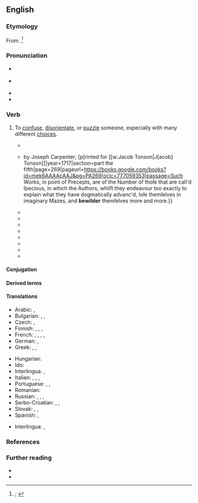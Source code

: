 ==English==
{{was wotd|2019|December|20}}

===Etymology===
From {{prefix|en|be|pos1=''prefix used as an {{glossary|intensifier}}''|wilder|t2=to lead astray; to go astray, wander}}.<ref>{{R:OED Online|pos=v|id=18465|date=1887|nodot=yes}}; {{R:Lexico|pos=v}}</ref>

===Pronunciation===
* {{a|RP}} {{IPA|en|/bɪˈwɪldə(ɹ)/}}
* {{a|GA}} {{IPA|en|/bɪˈwɪldɚ/}}
* {{rhymes|en|ɪldə(ɹ)}}
* {{hyphenation|en|be|wild|er}}

===Verb===
{{en-verb}}

# {{lb|en|transitive}} To [[confuse]], [[disorientate]], or [[puzzle#Verb|puzzle]] someone, especially with many different [[choice]]s.
#: {{synonyms|en|befuddle|Thesaurus:confuse}}
#: {{ux|en|All the different possible options may '''bewilder''' us.}}
#: {{ux|en|Don’t push me into that maze and '''bewilder''' me.}}
#* {{quote-book|en|author=[Richard Blackmore]|authorlink=Richard Blackmore|title=A Hymn to the Light of the World. With a Short Description of the Cartons of [[w:Raphael|Raphael Urbin]], in the Gallery at Hampton-Court|location=London|publisher=Printed for {{w|Jacob Tonson}}{{nb...|within Grays-Inn Gate next Grays-Inn Lane.}}|year=1703|page=8|pageurl=https://books.google.com/books?id=lhphAAAAcAAJ&pg=PA8|oclc=40584794|passage=Thou, Kind Redeemer, toucht to ſee / So ſad a Sight, ſuch moving Miſery, / Didſt ſoon determine to diſpel / Theſe Shades of Death, and Gloom of Hell: / And ſo to reviſit with Thy Heav'nly Light / Loſt Man, '''bewilder'd''' in Infernal Night.}}
#* {{quote-book|en|author=Louis Liger|authorlink=Louis Liger|chapter=Of the Flowers that are to be Sown in the Month of March, and of the Manner of Raising Them|translators=[[w:George London (landscape architect)|George London]] and [[w:Henry Wise (gardener)|Henry Wise]]|title=The Retir’d Gardener. In Six Parts.{{nb...|The Two First being Dialogues between a Gentleman and a Gardener. Containing the Methods of Making, Ordering, and Improving a Fruit and Kitchen-garden; with Many New Experiments. Translated from the Second Edition Printed at Paris. The Four Last Parts Treat of the Manner of Planting and Cultivating Most Kinds of Flowers, Plants, Shrubs, and Under-shrubs, Necessary for the Adorning of Gardens; Explaining the Art of Making and Disposing of Parterres, Arbours of Greens, Woodworks, Arches, Columns, and Other Compartments Proper for the Most Beautiful Gardens and Plantations. Translated from the French of the Sieur Louis Liger. Heretofore Publish’d, in Two Volumes, with Several Alterations and Additions Proper for Our English Culture, by George London and Henry Wise.}}|edition=2nd revised|location=London|publisher=Publish’d {{...|in one volume,}} by Joseph Carpenter; [p]rinted for [[w:Jacob Tonson|J[acob] Tonson]]{{nb...|at Shakespear’s Head, over against Katharine-street, in the Strand.}}|year=1717|section=part the fifth|page=269|pageurl=https://books.google.com/books?id=mek6AAAAcAAJ&pg=PA269|oclc=777059353|passage=Such Works, in point of Precepts, are of the Number of thoſe that are call'd ſpecious, in which the Authors, whilſt they endeavour too exactly to explain what they have dogmatically advanc'd, loſe themſelves in imaginary Mazes, and '''bewilder''' themſelves more and more.}}
#* {{quote-journal|en|author=“Mustapha Rub-a-Dub Keli Khan” [pseudonym; {{w|Washington Irving}}; [[w:William Irving (New York)|William Irving]]; {{w|James Kirke Paulding}}]|title=Letter from Mustapha Rub-a-Dub Keli Khan, to Asem Hacchem, Principal Slave-driver to His Highness the Bashaw of Tripoli|magazine=[[w:Salmagundi (periodical)|Salmagundi; or, The Whim-whams and Opinions of Launcelot Langstaff, Esq. and Others [...] First Series. In Two Volumes]]|edition=new corrected|location=New York, N.Y.|publisher=[[w:Harper (publisher)|Harper & Brothers]]{{nb...|82, Cliff-Street.}}|date=15 October 1807|year_published=1835|volume=II|issue=XVI|page=157|pageurl=https://books.google.com/books?id=UasyAAAAMAAJ&pg=RA1-PA157|oclc=191247659|passage=It is that fiend politics, Asem,—that baneful fiend, which '''bewildereth''' every brain, and poisons every social feeling; which intrudes itself at the festive banquet, and, like the detestable harpy, pollutes the very viands of the table; [...]}}
#* {{quote-book|en|title=Plain Directions on Domestic Economy, Showing Particularly What are the Cheapest, and Most Nourishing Articles of Food and Drink, and the Best Modes of Preparation|location=New York, N.Y.|publisher=Published by order of the Society for the Prevention of Pauperism; printed by Samuel Wood & Sons,{{nb...|No. 261, Pearl-Street.}}|year=1821|page=13|pageurl=https://books.google.com/books?id=GkQEAAAAYAAJ&pg=PA13|oclc=16768454|passage=[P]ause therefore, {{smallcaps|now}}, and solemnly determine that you will never again degrade your being, by '''bewildering''' your brain with strong liquor.}}
#* {{quote-book|en|author=Hurrychund Chintamon|chapter=3|title=A Commentary on the Text of the [[w:Bhagavad Gita|Bhagavad-Gítá]]; or, The Discourse between Krishna and Arjuna on Divine Matters.{{nb...|A Sanscrit Philosophical Poem. With a Few Introductory Papers.}}|location=London|publisher=[[w:Nicholas Trübner|Trübner and Co.]],{{nb...|57 and 59, Ludgate Hill.}}|year=1874|page=17|pageurl=https://books.google.com/books?id=owJNAQAAMAAJ&pg=PA17|oclc=16781233|passage=Thou '''bewilderest''' my mind by thy ambiguous words. Tell me, therefore, one only thing for certain, by which I may obtain happiness.}}
#* {{RQ:Wilde Dorian Gray|chapter=II|page=28|passage="Stop!" faltered Dorian Gray, "stop! you '''bewilder''' me. I don't know what to say. There is some answer to you, but I cannot find it. Don't speak. Let me think. Or, rather, let me try not to think."}}
#* {{RQ:Vance Nobody|chapter=Burglary|page=35|passage=She wakened in sharp panic, '''bewildered''' by the grotesquerie of some half-remembered dream in contrast with the harshness of inclement fact, drowsily realising that since she had fallen asleep it had come on to rain smartly out of a shrouded sky.}}
#* {{quote-book|en|author=André Gide|authorlink=André Gide|chapter=IV|translator={{w|Richard Howard}}|title=[[w:The Immoralist|The Immoralist: A New Translation]]|series=A Borzoi Book|location=New York, N.Y.|publisher={{w|Alfred A. Knopf}}|month=April|year=1970|oclc=66083|edition2=1st Vintage International|location2=New York, N.Y.|publisher2={{w|Vintage Books}}|year2=February 1996|section2=part I|page2=38|pageurl2=https://books.google.com/books?id=Bk2TBQAAQBAJ&pg=PA38|isbn2=978-0-679-74191-6|passage=She preceded me along a strange path, unlike any I have ever seen in other countries. [...] [T]he contours of the gardens these walls confine dispose it to leisure; it curves or doubles back altogether, and right at the start a bend '''bewilders''' us; there is no knowing where we have come from or where we are heading.}}
#* {{quote-book|en|author=Edward [L.] Shorter|chapter=Medicine|title=Partnership for Excellence: Medicine at the University of Toronto and Academic Hospitals|location=Toronto, Ont.; Buffalo, N.Y.|publisher={{w|University of Toronto Press}}|year=2013|page=210|pageurl=https://books.google.com/books?id=amNZAgAAQBAJ&pg=PA210|isbn=978-1-4426-4595-0|passage=Ever more new drugs appeared on the market, '''bewildering''' and swamping clinicians who had been accustomed in their pharmaceutical armamentarium to a handful of painkillers, alkaloids with physiological effects, and vaccines.}}
#* {{quote-web|en|author=Phil McNulty|authorlink=Phil McNulty|title=[[w:Tunisia national football team|Tunisia]] 1 – 2 [[w:England national football team|England]]|archiveurl=https://web.archive.org/web/20190421215852/https://www.bbc.com/sport/football/44434276|archivedate=21 April 2019|work={{w|BBC Sport}}|date=18 June 2018|passage=It was remarkable that Tunisia reached half-time on level terms as they were often '''bewildered''' by England's pace and movement before being spared by their generosity in front of goal.}}

====Conjugation====
{{en-conj-simple}}

====Derived terms====
{{col3|en|[[bewildered]] {{qualifier|adjective}}|bewilderedly|bewilderedness|bewilderer|bewilderment}}

====Translations====
{{trans-top|to confuse, disorientate, or puzzle someone}}
* Arabic: {{t|ar|يُربك}}, {{t|ar|يُحيّر}}
* Bulgarian: {{t+|bg|обърквам}}, {{t+|bg|озадачавам}}, {{t+|bg|смущавам}}
* Czech: {{t|cs|dezorientovat}}, {{t|cs|zmást}}
* Finnish: {{t+|fi|eksyttää}}, {{t+|fi|hämmentää}}, {{t+|fi|harhauttaa}}, {{t+|fi|sekoittaa}}
* French: {{t+|fr|abasourdir}}, {{t+|fr|confondre}}, {{t+|fr|déconcerter}}, {{t+|fr|dérouter}}, {{t+|fr|désorienter}}
* German: {{t+|de|verwirren}}, {{t+|de|durcheinanderbringen}}
* Greek: {{t+|el|σαστίζω}}, {{t+|el|μπερδεύω}}, {{t+|el|ζαλίζω}}
{{trans-mid}}
* Hungarian: {{t+|hu|zavarba hoz}}
* Ido: {{t+|io|konfuzeskar}}
* Interlingua: {{t|ie|confuser}}, {{t|ie|inbrolliar}}
* Italian: {{t+|it|confondere}}, {{t|it|disorientare}}, {{t+|it|sconcertare}}, {{t|it|disorientare}}
* Portuguese: {{t+|pt|confundir}}, {{t+|pt|desconcertar}}, {{t+|pt|desorientar}}
* Romanian: {{t|ro|a dezorienta}}
* Russian: {{t+|ru|смуща́ть}}, {{t+|ru|ста́вить в тупик}}, {{t+|ru|сбива́ть с толку}}, {{t|ru|приводи́ть в замеша́тельство}}
* Serbo-Croatian: {{t+|sh|dezorijentírati}}, {{t+|sh|smȅsti}}, {{t+|sh|zbúniti}}
* Slovak: {{t|sk|pomotať}}, {{t|sk|zmiasť}}, {{t|sk|dezorientovať}}
* Spanish: {{t+|es|confundir}}, {{t+|es|desconcertar}}
{{trans-bottom}}

{{checktrans-top}}
* Interlingua: {{t-check|ia|confunder}}, {{t-check|ia|disconcertar}}
{{trans-mid}}
{{trans-bottom}}

===References===
<references />

===Further reading===
* {{R:Century 1911}}
* {{R:Webster 1913}}
